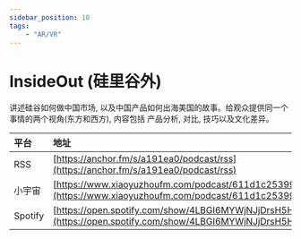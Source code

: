 ---
sidebar_position: 10
tags:
    - "AR/VR"
---

# InsideOut (硅里谷外)

讲述硅谷如何做中国市场, 以及中国产品如何出海美国的故事。给观众提供同一个事情的两个视角(东方和西方), 内容包括 产品分析, 对比, 技巧以及文化差异。

| 平台 | 地址 |
|:--|:----|
| RSS | [https://anchor.fm/s/a191ea0/podcast/rss](https://anchor.fm/s/a191ea0/podcast/rss) |
| 小宇宙 | [https://www.xiaoyuzhoufm.com/podcast/611d1c253991e1440e218688](https://www.xiaoyuzhoufm.com/podcast/611d1c253991e1440e218688) |
| Spotify | [https://open.spotify.com/show/4LBGI6MYWjNJjDrsH5HpFv](https://open.spotify.com/show/4LBGI6MYWjNJjDrsH5HpFv) |
